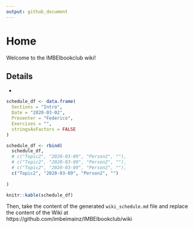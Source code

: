 ```yaml
---
output: github_document
---
```


# Home

Welcome to the IMBEIbookclub wiki!

## Details

- 

```r
schedule_df <- data.frame(
  Sections = "Intro",
  Date = "2020-03-02",
  Presenter = "Federico",
  Exercises = "",
  stringsAsFactors = FALSE
)
```

```r
schedule_df <- rbind(
  schedule_df,
  # c("Topic2", "2020-03-09", "Person2", ""),
  # c("Topic2", "2020-03-09", "Person2", ""),
  # c("Topic2", "2020-03-09", "Person2", ""),
  c("Topic2", "2020-03-09", "Person2", "")
  
)
```


```r
knitr::kable(schedule_df)
```

Then, take the content of the generated `wiki_schedule.md` file and replace the content of the Wiki at https://github.com/imbeimainz/IMBEIbookclub/wiki


